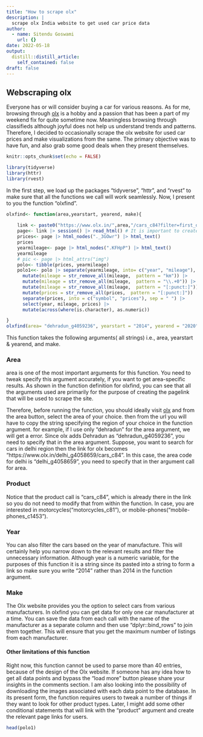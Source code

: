```yaml
---
title: "How to scrape olx"
description: |
  scrape olx India website to get used car price data
author:
  - name: Sitendu Goswami
    url: {}
date: 2022-05-18
output:
  distill::distill_article:
    self_contained: false
draft: false
---
```


## Webscraping olx

Everyone has or will consider buying a car for various reasons.
As for me, browsing through [olx](www.olx.in) is a hobby and a passion that has been a part of my weekend fix for quite sometime now.
Meaningless browsing through classifieds although joyful does not help us understand trends and patterns.
Therefore, I decided to occasionally scrape the olx website for used car prices and  make visualizations from the same. 
The primary objective was to have fun, and also grab some good deals when they present themselves. 
```r
knitr::opts_chunk$set(echo = FALSE)

```
```r
library(tidyverse)
library(httr)
library(rvest)
```
In the first step, we load up the packages "tidyverse", "httr", and "rvest" to  make sure that all the functions we call will work seamlessly. 
Now, I present to you the function "olxfind". 

```r
olxfind<- function(area,yearstart, yearend, make){
  
    link <- paste0("https://www.olx.in/",area,"/cars_c84?filter=first_owner_eq_1%2Cmake_eq_",make,"%2Cyear_between_",yearstart,"_to_",yearend)
    page<- link |> session() |> read_html() # It is important to create a session first or else you may get a 403 error
    prices<- page |> html_nodes("._3GOwr") |> html_text()
    prices
    yearmileage<- page |> html_nodes(".KFHpP") |> html_text()
    yearmileage
    # pic <- page |> html_attrs("img")
    polo<- tibble(prices, yearmileage)
    polo1<<- polo |> separate(yearmileage, into= c("year", "mileage"), sep = " - ") |> 
      mutate(mileage = str_remove_all(mileage,  pattern = "km")) |> 
      mutate(mileage = str_remove_all(mileage,  pattern = "\\.+0")) |> 
      mutate(mileage = str_remove_all(mileage,  pattern = "[:punct:]")) |> 
      mutate(prices = str_remove_all(prices,  pattern = "[:punct:]")) |> 
      separate(prices, into = c("symbol", "prices"), sep = " ") |> 
      select(year, mileage, prices) |> 
      mutate(across(where(is.character), as.numeric))

}
olxfind(area= "dehradun_g4059236", yearstart = "2014", yearend = "2020",make = "cars-honda")
```

This function takes the following arguments( all strings) i.e., area, yearstart & yearend, and make. 

### Area
area is one of the most important arguments for this function. You need to tweak specify this argument accurately, if you want to get area-specific results. 
As shown in the function definition for olxfind, you can see that all the arguments used are primarily for the purpose of creating the pagelink that will be used to scrape the site. 


Therefore, before running the function, you should ideally visit [olx](www.olx.in) and from the area button, select the area of your choice. then from the url you will have to copy the string specifying the region of your choice in the function argument.
for example, if I use only "dehradun" for the area argument, we will get a error. Since olx adds Dehradun as "dehradun_g4059236", you need to specify that in the area argument. 
Suppose, you want to search for cars in delhi region then the link for olx becomes "https://www.olx.in/delhi_g4058659/cars_c84". 
In this case, the area code for delhi is "delhi_g4058659", you need to specify that in ther argument call for area.

### Product
Notice that the product call is "cars_c84", which is already there in the link so you do not need to modify that from within the function.
In case, you are interested in motorcycles("motorcycles_c81"), or mobile-phones("mobile-phones_c1453").


### Year
You can also filter the cars based on the year of manufacture. This will certainly help you narrow down to the relevant results and filter the unnecessary information.
Although year is a numeric variable, for the purposes of this function it is a string since its pasted into a string to form a link so make sure you write "2014" rather than 2014 in the function argument. 

### Make
 The Olx website provides you the option to select cars from various manufacturers.
In olxfind you can get data for only one car manufacturer at a time. 
You can save the data from each call with the name of the manufacturer as a separate column and then use "dplyr::bind_rows" to join them together. This will ensure that you get the maximum number of listings from each manufacturer. 

#### Other limitations of this function

Right now, this function cannot be used to parse more than 40 entries, because of the design of the Olx website. If someone has any idea how to get all data points and bypass the "load more" button please share your insights in the comments section.
I am also looking into the possibility of downloading the images associated with each data point to the database. 
In its present form, the function requires users to tweak a number of things if they want to look for other product types. 
Later, I might add some other conditional statements that will link with the "product" argument and create the relevant page links for users. 



```r
head(polo1)
```

